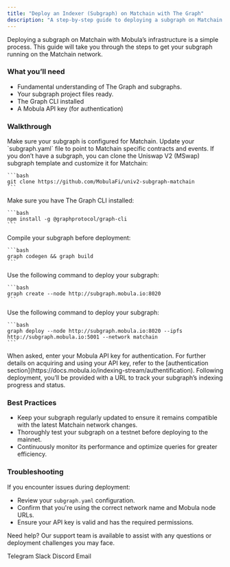 ```yaml
---
title: "Deploy an Indexer (Subgraph) on Matchain with The Graph"
description: "A step-by-step guide to deploying a subgraph on Matchain using The Graph for efficient blockchain data indexing."
---
```


Deploying a subgraph on Matchain with Mobula’s infrastructure is a simple process. This guide will take you through the steps to get your subgraph running on the Matchain network.

### What you’ll need

- Fundamental understanding of The Graph and subgraphs.
- Your subgraph project files ready.
- The Graph CLI installed
- A Mobula API key (for authentication)

### Walkthrough

<Steps>
  <Step title="Prepare Your Subgraph">
    Make sure your subgraph is configured for Matchain. Update your `subgraph.yaml` file to point to Matchain specific contracts and events. If you don’t have a subgraph, you can clone the Uniswap V2 (MSwap) subgraph template and customize it for Matchain:

    ```bash
    git clone https://github.com/MobulaFi/univ2-subgraph-matchain
    ```
  </Step>

  <Step title="Install Dependencies">
    Make sure you have The Graph CLI installed:

    ```bash
    npm install -g @graphprotocol/graph-cli
    ```
  </Step>

  <Step title="Build Your Subgraph">
    Compile your subgraph before deployment:

    ```bash
    graph codegen && graph build
    ```
  </Step>

  <Step title="Create the Subgraph">
    Use the following command to deploy your subgraph:

    ```bash
    graph create --node http://subgraph.mobula.io:8020
    ```
  </Step>

  <Step title="Deploy to Mobula's Matchain Node">
    Use the following command to deploy your subgraph:

    ```bash
    graph deploy --node http://subgraph.mobula.io:8020 --ipfs http://subgraph.mobula.io:5001 --network matchain
    ```
  </Step>

  <Step title="Authenticate">
    When asked, enter your Mobula API key for authentication. For further details on acquiring and using your API key, refer to the [authentication section](https://docs.mobula.io/indexing-stream/authentification).
  </Step>

  <Step title="Monitor Deployment">
    Following deployment, you’ll be provided with a URL to track your subgraph’s indexing progress and status.
  </Step>
</Steps>

### Best Practices

- Keep your subgraph regularly updated to ensure it remains compatible with the latest Matchain network changes.
- Thoroughly test your subgraph on a testnet before deploying to the mainnet.
- Continuously monitor its performance and optimize queries for greater efficiency.

### Troubleshooting

If you encounter issues during deployment:

- Review your `subgraph.yaml` configuration.
- Confirm that you're using the correct network name and Mobula node URLs.
- Ensure your API key is valid and has the required permissions.

Need help? Our support team is available to assist with any questions or deployment challenges you may face.

<CardGroup>
  <Card title="Support" icon="Telegram" href="https://t.me/MobulaPartnerBot?start=Mobula_API_Support_Key">Telegram</Card>
  <Card title="Support" icon="Slack" href="https://join.slack.com/t/mobulaapi/shared_invite/zt-29zrrpjnl-I0tyD73sy7zKy8q~KLL3Ug">Slack</Card>
  <Card title="Support" icon="Discord" href="https://discord.gg/JVT7xKm3AD">Discord</Card>
  <Card title="Email Support" icon="envelope" href="mailto:contact@mobulalabs.org">Email</Card>
</CardGroup>
